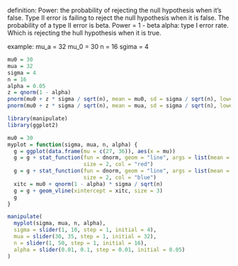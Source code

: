 definition:
Power: the probability of rejecting the null hypothesis when it's false.
Type II error is failing to reject the null hypothesis when it is false. The probability of a type II error is beta.
Power = 1 - beta
alpha: type I error rate. Which is rejecting the hull hypothesis when it is true.

example:
mu_a = 32
mu_0 = 30
n = 16
sgima = 4
```r
mu0 = 30
mua = 32
sigma = 4
n = 16
alpha = 0.05
z = qnorm(1 - alpha)
pnorm(mu0 + z * sigma / sqrt(n), mean = mu0, sd = sigma / sqrt(n), lower.tail = FALSE)
pnorm(mu0 + z * sigma / sqrt(n), mean = mua, sd = sigma / sqrt(n), lower.tail = FALSE)
```

```r
library(manipulate)
library(ggplot2)

mu0 = 30
myplot = function(sigma, mua, n, alpha) {
  g = ggplot(data.frame(mu = c(27, 36)), aes(x = mu))
  g = g + stat_function(fun = dnorm, geom = "line", args = list(mean = mu0, sd = sigma / sqrt(n)),
                        size = 2, col = "red")
  g = g + stat_function(fun = dnorm, geom = "line", args = list(mean = mua, sd = sigma / sqrt(n)),
                        size = 2, col = "blue")
  xitc = mu0 + qnorm(1 - alpha) * sigma / sqrt(n)
  g = g + geom_vline(xintercept = xitc, size = 3)
  g
}

manipulate(
  myplot(sigma, mua, n, alpha),
  sigma = slider(1, 10, step = 1, initial = 4),
  mua = slider(30, 35, step = 1, initial = 32),
  n = slider(1, 50, step = 1, initial = 16),
  alpha = slider(0.01, 0.1, step = 0.01, initial = 0.05)
)
```


